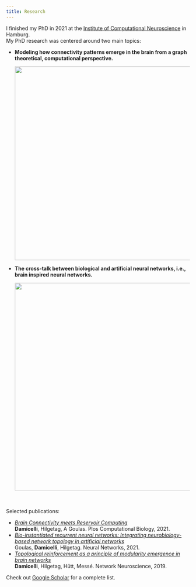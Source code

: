 ```yaml
---
title: Research
---
```


I finished my PhD in 2021 at the [Institute of Computational Neuroscience](https://www.uke.de/english/departments-institutes/institutes/computational-neuroscience/research/index.html) in Hamburg.  
My PhD research was centered around two main topics:  

  - **Modeling how connectivity patterns emerge in the brain from a graph theoretical, computational perspective.**

    ![](/images/summary-topological-reinforcement.png){fig-align="center" width=14cm}


  - **The cross-talk between biological and artificial neural networks, i.e., brain inspired neural networks.**

    ![](/images/summary-brain-connectivity-meets-reservoir-computing.png){width=15cm fig-align="center"}

\
\
Selected publications: 

  - [*Brain Connectivity meets Reservoir Computing*](https://doi.org/10.1371/journal.pcbi.1010639)  
    **Damicelli**, Hilgetag, A Goulas. Plos Computational Biology, 2021.
  - [*Bio-instantiated recurrent neural networks: Integrating neurobiology-based network topology in artificial networks*](https://doi.org/10.1016/j.neunet.2021.07.011)  
    Goulas, **Damicelli**, Hilgetag. Neural Networks, 2021.
  - [*Topological reinforcement as a principle of modularity emergence in brain networks*](https://www.mitpressjournals.org/doi/full/10.1162/netn_a_00085)  
    **Damicelli**, Hilgetag, Hütt, Messé. Network Neuroscience, 2019.

Check out [Google Scholar](https://scholar.google.com/citations?user=Ktdpi1MAAAAJ&hl=de) for a complete list.

